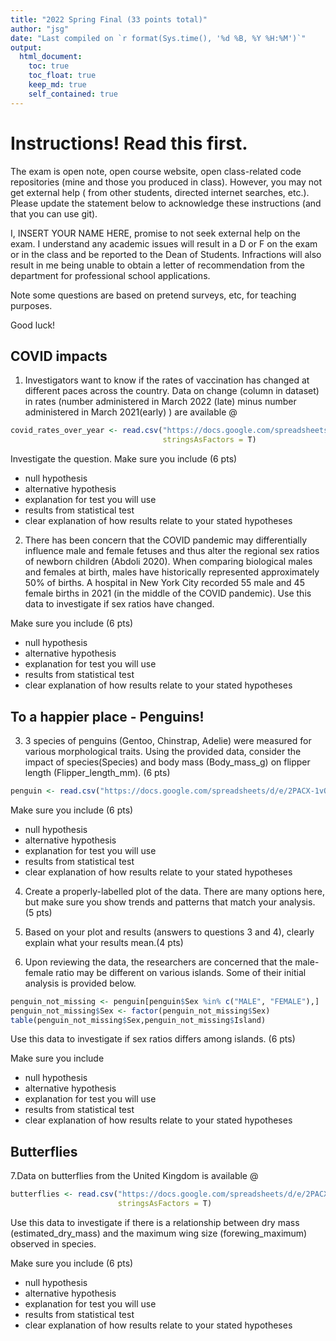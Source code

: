 ```yaml
---
title: "2022 Spring Final (33 points total)"
author: "jsg"
date: "Last compiled on `r format(Sys.time(), '%d %B, %Y %H:%M')`"
output:
  html_document:
    toc: true
    toc_float: true
    keep_md: true
    self_contained: true
---
```


# Instructions! Read this first.

The exam is open note, open course website, open class-related code repositories 
(mine and those you produced in class). However, you may not get external help (
from other students, directed internet searches, etc.).  Please update the statement
below to acknowledge these instructions (and that you can use git).

I, INSERT YOUR NAME HERE, promise to not seek external help on the exam. I 
understand any academic issues will result in a D or F on the exam or in the class
and be reported to the Dean of Students.  Infractions will also result in me 
being unable to obtain a letter of recommendation from the department for 
professional school applications.

Note some questions are based on pretend surveys, etc, for teaching purposes.

Good luck!


## COVID impacts

1. Investigators want to know if the rates of vaccination has changed at different
paces across the country. Data on change (column in dataset) in rates (number administered in March 
2022 (late)
minus number administered in March 2021(early) ) are available @

```r
covid_rates_over_year <- read.csv("https://docs.google.com/spreadsheets/d/e/2PACX-1vRLp3znA4ARXCNLlVHj4VSFPHyE7qCTHcs1xWDULfYxUux_6Fia_ugbVnHu8cURowahXWLz5yT7JFf1/pub?gid=1458185696&single=true&output=csv",
                                  stringsAsFactors = T)
```

Investigate the question. Make sure you include (6 pts)

* null hypothesis
* alternative hypothesis
* explanation for test you will use 
* results from statistical test
* clear explanation of how results relate to your stated hypotheses

2.  There has been concern that the COVID pandemic may differentially influence 
male and female fetuses and thus alter the regional sex ratios
of newborn children (Abdoli 2020).  When comparing biological males and females at 
birth, males have historically represented approximately 50% of births. A hospital 
in New York City recorded 55 male and 45 female births in 2021 (in the middle of
the COVID pandemic).  Use this data to investigate if sex ratios have changed. 

Make sure you include (6 pts)

* null hypothesis
* alternative hypothesis
* explanation for test you will use 
* results from statistical test
* clear explanation of how results relate to your stated hypotheses

## To a happier place - Penguins!

3. 3 species of penguins (Gentoo, Chinstrap, Adelie) were measured for various 
morphological traits. Using the provided data, consider the impact of species(Species)
and body mass (Body_mass_g)
on flipper length (Flipper_length_mm). (6 pts)

```r
penguin <- read.csv("https://docs.google.com/spreadsheets/d/e/2PACX-1vQEyo_2bjGK6yEj5gj3SKP_VsqDxsqer4PRqTqqV_FRw9m0OM3u7SgbaT9OF4whgEb1Nx0z2QNU8ovd/pub?gid=836786692&single=true&output=csv", stringsAsFactors = T)
```

Make sure you include (6 pts)

* null hypothesis
* alternative hypothesis
* explanation for test you will use 
* results from statistical test
* clear explanation of how results relate to your stated hypotheses

4. Create a properly-labelled plot of the data. There are many options here, but
make sure you show trends and patterns that match your analysis. (5 pts)

5. Based on your plot and results (answers to questions 3 and 4), clearly explain 
what your results mean.(4 pts)

6. Upon reviewing the data, the researchers are concerned that the male-female
ratio may be different on various islands. Some of their initial analysis is 
provided below.

```r
penguin_not_missing <- penguin[penguin$Sex %in% c("MALE", "FEMALE"),]
penguin_not_missing$Sex <- factor(penguin_not_missing$Sex)
table(penguin_not_missing$Sex,penguin_not_missing$Island)
```
Use this data to investigate if sex ratios differs among islands. (6 pts)

Make sure you include

* null hypothesis
* alternative hypothesis
* explanation for test you will use 
* results from statistical test
* clear explanation of how results relate to your stated hypotheses



## Butterflies  

7.Data on butterflies from the United Kingdom is available @

```r
butterflies <- read.csv("https://docs.google.com/spreadsheets/d/e/2PACX-1vTGEITZzcvnfDMwdXGScOaAtzMQDtIKaFJXw7220J_efxvvPNrPLIt1qG1UP2bHiNZ2uJDZInOsZJTg/pub?gid=987706272&single=true&output=csv",
                        stringsAsFactors = T)
```

Use this data to investigate if there is a relationship between dry mass 
(estimated_dry_mass) and the maximum wing size (forewing_maximum) observed in 
species. 

Make sure you include (6 pts)

* null hypothesis
* alternative hypothesis
* explanation for test you will use 
* results from statistical test
* clear explanation of how results relate to your stated hypotheses

